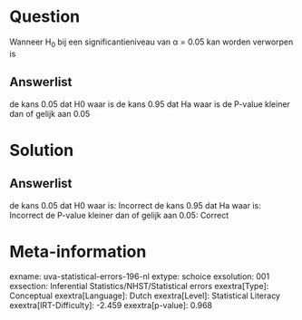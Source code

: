 Question
========

Wanneer H~0~ bij een significantieniveau van α = 0.05 kan worden
verworpen is

Answerlist
----------

de kans 0.05 dat H0 waar is
de kans 0.95 dat Ha waar is
de P-value kleiner dan of gelijk aan 0.05

Solution
========

Answerlist
----------

de kans 0.05 dat H0 waar is: Incorrect
de kans 0.95 dat Ha waar is: Incorrect
de P-value kleiner dan of gelijk aan 0.05: Correct

Meta-information
================
exname: uva-statistical-errors-196-nl
extype: schoice
exsolution: 001
exsection: Inferential Statistics/NHST/Statistical errors
exextra[Type]: Conceptual
exextra[Language]: Dutch
exextra[Level]: Statistical Literacy
exextra[IRT-Difficulty]: -2.459
exextra[p-value]: 0.968
